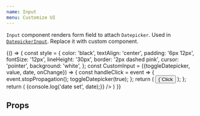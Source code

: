```yaml
---
name: Input
menu: Customize UI
---
```


`Input` component renders form field to attach `Datepicker`. Used in [`DatepickerInput`](/datepicker-input). Replace it with custom component.

<Playground>
  {() => {
    const style = {
      color: 'black',
      textAlign: 'center',
      padding: '6px 12px',
      fontSize: '12px',
      lineHeight: '30px',
      border: '2px dashed pink',
      cursor: 'pointer',
      background: 'white',
    };
    const CustomInput = ({toggleDatepicker, value, date, onChange}) => {
      const handleClick = event => {
        event.stopPropagation();
        toggleDatepicker(true);
      };
      return (
        <input
          readOnly
          style={style}
          value={`Click me: ${value}`}
          onClick={handleClick}
          type="button"
        />
      );
    };
    return (
      <DatepickerInput
        renderInputAs={CustomInput}
        onDateSet={date => {console.log('date set', date);}}
      />
    )
  }}
</Playground>

## Props

<Props of={Input} />


